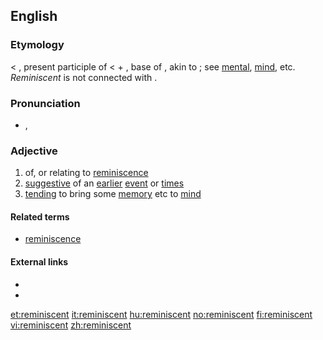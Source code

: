 ==English==

===Etymology===
< {{etyl|la}} {{term|reminiscens|reminīscēns|lang=la}}, present participle of {{term|reminiscor|reminīscor|remember}} < {{term|re-||again}} + {{term|min-}}, base of {{term|meminisse|me-min-isse|to remember, think over}}, akin to {{term|mens||mind}}; see [[mental]], [[mind]], etc. ''Reminiscent'' is not connected with {{term|remember|lang=en}}.

===Pronunciation===
* {{IPA|/ˌɹɛməˈnɪsnt/}}, {{SAMPA|/%rEm@"nIsnt/}}

===Adjective===
{{en-adj}}

# of, or relating to [[reminiscence]]
# [[suggestive]] of an [[earlier]] [[event]] or [[time]]s
# [[tending]] to bring some [[memory]] etc to [[mind]]

====Related terms====
* [[reminiscence]]

====External links====
* {{R:Webster 1913}}
* {{R:Century 1911}}

[[et:reminiscent]]
[[it:reminiscent]]
[[hu:reminiscent]]
[[no:reminiscent]]
[[fi:reminiscent]]
[[vi:reminiscent]]
[[zh:reminiscent]]